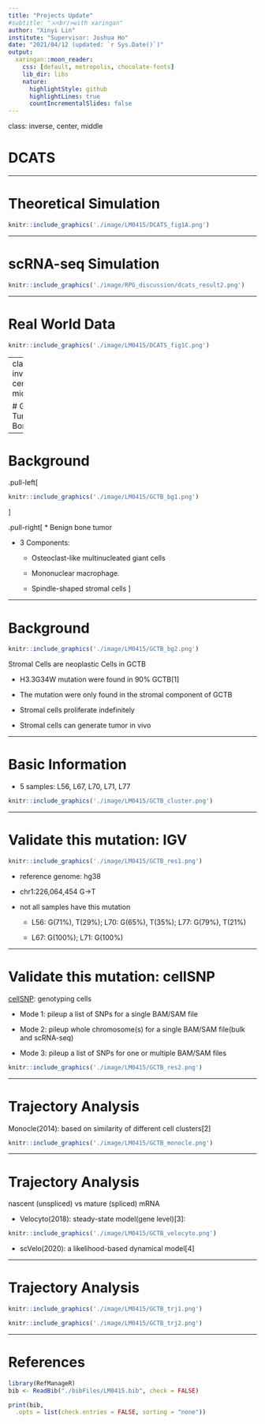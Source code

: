 ```yaml
---
title: "Projects Update"
#subtitle: "⚔<br/>with xaringan"
author: "Xinyi Lin"
institute: "Supervisor: Joshua Ho"
date: "2021/04/12 (updated: `r Sys.Date()`)"
output:
  xaringan::moon_reader:
    css: [default, metropolis, chocolate-fonts]
    lib_dir: libs
    nature:
      highlightStyle: github
      highlightLines: true
      countIncrementalSlides: false
---
```

class: inverse, center, middle

# DCATS

---

# Theoretical Simulation

```r
knitr::include_graphics('./image/LM0415/DCATS_fig1A.png')
```

---

# scRNA-seq Simulation

```r
knitr::include_graphics('./image/RPG_discussion/dcats_result2.png')
```

---

# Real World Data

```r
knitr::include_graphics('./image/LM0415/DCATS_fig1C.png')
```

---
class: inverse, center, middle

# Giant Cell Tumor of Bone(GCTB)

---

# Background

.pull-left[
```r
knitr::include_graphics('./image/LM0415/GCTB_bg1.png')
```
]

.pull-right[
* Benign bone tumor

* 3 Components:

  + Osteoclast-like multinucleated giant cells
  
  + Mononuclear macrophage. 
  
  + Spindle-shaped stromal cells
]

---

# Background

```r
knitr::include_graphics('./image/LM0415/GCTB_bg2.png')
```

Stromal Cells are neoplastic Cells in GCTB

* H3.3G34W mutation were found in 90% GCTB[1]

* The mutation were only found in the stromal component of GCTB

* Stromal cells proliferate indefinitely 

* Stromal cells can generate tumor in vivo

---

# Basic Information

* 5 samples: L56, L67, L70, L71, L77

```r
knitr::include_graphics('./image/LM0415/GCTB_cluster.png')
```

---

# Validate this mutation: IGV

```r
knitr::include_graphics('./image/LM0415/GCTB_res1.png')
```

* reference genome: hg38

* chr1:226,064,454 G->T

* not all samples have this mutation

  + L56: G(71%), T(29%); L70: G(65%), T(35%); L77: G(79%), T(21%)
  
  + L67: G(100%); L71: G(100%)

---

# Validate this mutation: cellSNP

[cellSNP](https://pypi.org/project/cellSNP/): genotyping cells

* Mode 1: pileup a list of SNPs for a single BAM/SAM file

* Mode 2: pileup whole chromosome(s) for a single BAM/SAM file(bulk and scRNA-seq)

* Mode 3: pileup a list of SNPs for one or multiple BAM/SAM files

```r
knitr::include_graphics('./image/LM0415/GCTB_res2.png')
```

---

# Trajectory Analysis

Monocle(2014): based on similarity of different cell clusters[2]

```r
knitr::include_graphics('./image/LM0415/GCTB_monocle.png')
```


---

# Trajectory Analysis

nascent (unspliced) vs mature (spliced) mRNA

* Velocyto(2018): steady-state model(gene level)[3]:

```r
knitr::include_graphics('./image/LM0415/GCTB_velocyto.png')
```

* scVelo(2020): a likelihood-based dynamical model[4]

---

# Trajectory Analysis

```r
knitr::include_graphics('./image/LM0415/GCTB_trj1.png')
```

```r
knitr::include_graphics('./image/LM0415/GCTB_trj2.png')
```

---

# References

```r
library(RefManageR)
bib <- ReadBib("./bibFiles/LM0415.bib", check = FALSE)
```

```r
print(bib, 
  .opts = list(check.entries = FALSE, sorting = "none"))
```

